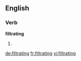 ==English==

===Verb===
'''filtrating'''

# {{present participle of|filtrate}}

[[de:filtrating]]
[[fr:filtrating]]
[[vi:filtrating]]